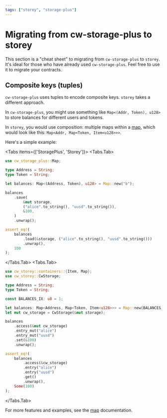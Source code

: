 ```yaml
---
tags: ["storey", "storage-plus"]
---
```



# Migrating from cw-storage-plus to storey

This section is a "cheat sheet" to migrating from `cw-storage-plus` to `storey`. It's ideal for
those who have already used `cw-storage-plus`. Feel free to use it to migrate your contracts.

## Composite keys (tuples)

`cw-storage-plus` uses tuples to encode composite keys. `storey` takes a different approach.

In `cw-storage-plus`, you might use something like `Map<(Addr, Token), u128>` to store balances for
different users and tokens.

In `storey`, you would use composition: multiple maps within a [map], which would look like this:
`Map<Addr, Map<Token, Item<u128>>>`.

Here's a simple example:

<Tabs items={['StoragePlus', 'Storey']}>
  <Tabs.Tab>

```rust template="storage"
use cw_storage_plus::Map;

type Address = String;
type Token = String;

let balances: Map<(Address, Token), u128> = Map::new("b");

balances
    .save(
        &mut storage,
        ("alice".to_string(), "uusd".to_string()),
        &100,
    )
    .unwrap();

assert_eq!(
    balances
        .load(&storage, ("alice".to_string(), "uusd".to_string()))
        .unwrap(),
    100
);
```

  </Tabs.Tab>
  <Tabs.Tab>

```rust template="storage"
use cw_storey::containers::{Item, Map};
use cw_storey::CwStorage;

type Address = String;
type Token = String;

const BALANCES_IX: u8 = 1;

let balances: Map<Address, Map<Token, Item<u128>>> = Map::new(BALANCES_IX);
let mut cw_storage = CwStorage(&mut storage);

balances
    .access(&mut cw_storage)
    .entry_mut("alice")
    .entry_mut("uusd")
    .set(&100)
    .unwrap();

assert_eq!(
    balances
        .access(&cw_storage)
        .entry("alice")
        .entry("uusd")
        .get()
        .unwrap(),
    Some(100)
);
```

  </Tabs.Tab>
</Tabs>

For more features and examples, see the [map] documentation.

[map]: /storey/containers/map
